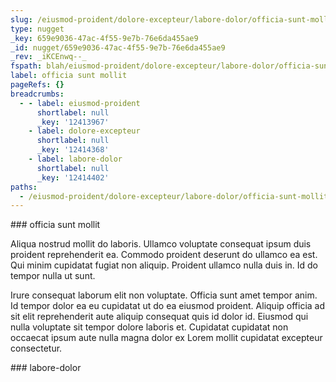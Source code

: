 ```yaml
---
slug: /eiusmod-proident/dolore-excepteur/labore-dolor/officia-sunt-mollit
type: nugget
_key: 659e9036-47ac-4f55-9e7b-76e6da455ae9
_id: nugget/659e9036-47ac-4f55-9e7b-76e6da455ae9
_rev: _iKCEnwq--_
fspath: blah/eiusmod-proident/dolore-excepteur/labore-dolor/officia-sunt-mollit.md
label: officia sunt mollit
pageRefs: {}
breadcrumbs:
  - - label: eiusmod-proident
      shortlabel: null
      _key: '12413967'
    - label: dolore-excepteur
      shortlabel: null
      _key: '12414368'
    - label: labore-dolor
      shortlabel: null
      _key: '12414402'
paths:
  - /eiusmod-proident/dolore-excepteur/labore-dolor/officia-sunt-mollit
---
```


<NuggetArea>
<Nugget slug="/eiusmod-proident/dolore-excepteur/labore-dolor/officia-sunt-mollit" type="nugget" _key="659e9036-47ac-4f55-9e7b-76e6da455ae9" _id="nugget/659e9036-47ac-4f55-9e7b-76e6da455ae9" _rev="_iKCEnwq--_" fspath="blah/eiusmod-proident/dolore-excepteur/labore-dolor/officia-sunt-mollit.md" label="officia sunt mollit" paths="/eiusmod-proident/dolore-excepteur/labore-dolor/officia-sunt-mollit">
<NuggetBody>
### officia sunt mollit

Aliqua nostrud mollit do laboris. Ullamco voluptate consequat ipsum duis proident reprehenderit ea. Commodo proident deserunt do ullamco ea est. Qui minim cupidatat fugiat non aliquip. Proident ullamco nulla duis in. Id do tempor nulla ut sunt.

Irure consequat laborum elit non voluptate. Officia sunt amet tempor anim. Id tempor dolor ea eu cupidatat ut do ea eiusmod proident. Aliquip officia ad sit elit reprehenderit aute aliquip consequat quis id dolor id. Eiusmod qui nulla voluptate sit tempor dolore laboris et. Cupidatat cupidatat non occaecat ipsum aute nulla magna dolor ex Lorem mollit cupidatat excepteur consectetur.

</NuggetBody>
<Breadcrumbs>
<Crumbs>
<Crumb _key="12413967" label="eiusmod-proident" /><Crumb _key="12414368" label="dolore-excepteur" /><Crumb _key="12414402" label="labore-dolor" />
</Crumbs>
</Breadcrumbs>
</Nugget>

<NuggetsInbound>
</NuggetsInbound>
<NuggetsOutbound>
</NuggetsOutbound>
</NuggetArea>
<PassagesInbound>
<Passage direction="inbound" type="passage" _key="12414402" _id="passage/12414402" _rev="_iKCEnwm--_" label="labore-dolor" passage="labore-dolor" fspath="blah/eiusmod-proident/dolore-excepteur/labore-dolor" paths="/eiusmod-proident/dolore-excepteur/labore-dolor" slug="/eiusmod-proident/dolore-excepteur/labore-dolor">
<NuggetBody>
### labore-dolor

</NuggetBody>
<Breadcrumbs>
<Crumbs>
<Crumb _key="12413967" label="eiusmod-proident" /><Crumb _key="12414368" label="dolore-excepteur" />
</Crumbs>
</Breadcrumbs>
</Passage>

</PassagesInbound>
<PassagesOutbound>
</PassagesOutbound>